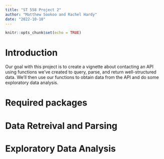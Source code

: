 ```yaml
---
title: "ST 558 Project 2"
author: "Matthew Sookoo and Rachel Hardy"
date: "2022-10-10"
---
```


```r
knitr::opts_chunk$set(echo = TRUE)
```


# Introduction

Our goal with this project is to create a vignette about contacting an API using functions we’ve created to query, parse, and return well-structured data. We’ll then use our functions to obtain data from the API and do some exploratory data analysis. 

# Required packages



# Data Retreival and Parsing



# Exploratory Data Analysis

